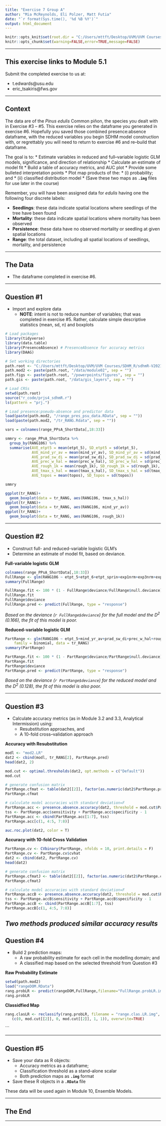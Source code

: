 ```yaml
---
title: "Exercise 7 Group A"
author: "Mia McReynolds, Eli Polzer, Matt Futia"
date: "`r format(Sys.time(), '%d %B %Y')`"
output: html_document
---
```


```r
knitr::opts_knit$set(root.dir = "C:/Users/mttft/Desktop/UVM/UVM Courses/SDHM_R/sdhmR-V2021.1EXP")
knitr::opts_chunk$set(warning=FALSE,error=TRUE,message=FALSE)
```

---

## This exercise links to Module 5.1

Submit the completed exercise to us at:

* t.edwards@usu.edu 
* eric_tsakiris@fws.gov  

---

## Context

The data are of the *Pinus edulis* Common piñon, the species you dealt with in Exercise #3 -- #5.  This exercise relies on the dataframe you generated in exercise #6.  Hopefully you saved those combined presence:absence dataframe, with the reduced variables you begin SDHM model construction with, or regrettably you will need to return to exercise #6 and re--build that dataframe.

The goal is to:
* Estimate variables in reduced and full--variable logistic GLM models, significance, and direction of relationship
* Calculate an estimate of model fit
* Build a table of accuracy metrics, and AUC plot
* Provide some bulleted interpretation points
* Plot map products of the:
  * (i) probability; and 
  * (ii) classified distribution model
  * (Save these two maps as **`.img`** files for use later in the course)


Remember, you will have been assigned data for *edulis* having one the following four discrete labels:

* **Seedlings**:  these data indicate spatial locations where seedlings of the tree have been found
* **Mortality**: these data indicate spatial locations where mortality has been observed
* **Persistence**: these data have no observed mortality or seedling at given spatial locations
* **Range**: the total dataset, including all spatial locations of seedlings, mortality, and persistence

---

## The Data

* The dataframe completed in exercise #6.

---

## Question #1

* Import and explore data
  * **NOTE**:  intent is not to reduce number of variables; that was completed in exercise #5.  Rather, calculate simple descriptive statistics (mean, sd, n) and boxplots


```r
# Load packages
library(tidyverse)
library(data.table)
library(PresenceAbsence) # PresenceAbsence for accuracy metrics
library(DAAG)

# Set working directories
path.root <- "C:/Users/mttft/Desktop/UVM/UVM Courses/SDHM_R/sdhmR-V2021.1EXP"
path.mod2 <- paste(path.root, "/data/module02", sep = "")
path.figs <- paste(path.root, "/powerpoints/figures", sep = "") 
path.gis <- paste(path.root, "/data/gis_layers", sep = "")

# Load CRSs
setwd(path.root)
source("r_code/prjs4_sdhmR.r")
ls(pattern = "prj.")

# Load presence:pseudo-absence and predictor data
load(paste(path.mod2, "/range_pres_psu_data.RData", sep = ""))
load(paste(path.mod2, "/tr_RANG.Rdata", sep = ""))
```

```r
vars = colnames(range_PPsA_ShortData[,18:33])

smmry <- range_PPsA_ShortData %>%
  group_by(RANG106) %>%
  summarise(AVE_etpt5 = mean(etpt_5), SD_etpt5 = sd(etpt_5),
            AVE_mind_yr_av = mean(mind_yr_av), SD_mind_yr_av = sd(mind_yr_av),
            AVE_prad_sw_di = mean(prad_sw_di), SD_prad_sw_di = sd(prad_sw_di),
            AVE_prec_w_hal = mean(prec_w_hal), SD_prec_w_hal = sd(prec_w_hal),
            AVE_rough_1k = mean(rough_1k), SD_rough_1k = sd(rough_1k),
            AVE_tmax_s_hal = mean(tmax_s_hal), SD_tmax_s_hal = sd(tmax_s_hal),
            AVE_topos = mean(topos), SD_topos = sd(topos))

smmry

ggplot(tr_RANG)+
  geom_boxplot(data = tr_RANG, aes(RANG106, tmax_s_hal))
ggplot(tr_RANG)+
  geom_boxplot(data = tr_RANG, aes(RANG106, mind_yr_av))
ggplot(tr_RANG)+
  geom_boxplot(data = tr_RANG, aes(RANG106, rough_1k))
```


---

## Question #2

* Construct full- and reduced-variable logistic GLM’s
* Determine an estimate of model fit, based on deviance.

**Full-variable logistic GLM**
```r
colnames(range_PPsA_ShortData[,18:33])
FullRange <- glm(RANG106 ~ etpt_5+etpt_6+etpt_sprin+exp1nrm+exp3nrm+exp5nrm+mind_yr_av+prad_sw_di+prec_w_hal+prec_winte+rough_1k+tave_s_hal+tave_sprin+tmax_s_hal+tmax_summe+topos, family = binomial, data = range_PPsA_ShortData)
summary(FullRange)

FullRange.fit <- 100 * (1 - FullRange$deviance/FullRange$null.deviance)
FullRange.fit
FullRange$deviance
FullRange.pred <- predict(FullRange, type = "response")
```
*Based on the deviance (`r FullRange$deviance`) for the full model and the D<sup>2</sup> (0.166), the fit of this model is poor.*

**Reduced-variable logistic GLM**
```r
PartRange <- glm(RANG106 ~ etpt_5+mind_yr_av+prad_sw_di+prec_w_hal+rough_1k+tmax_s_hal+topos, 
    family = binomial, data = tr_RANG)
summary(PartRange)

PartRange.fit <- 100 * (1 - PartRange$deviance/PartRange$null.deviance)
PartRange.fit
PartRange$deviance
PartRange.pred <- predict(PartRange, type = "response")
```
*Based on the deviance (`r PartRange$deviance`) for the reduced model and the D<sup>2</sup> (0.128), the fit of this model is also poor.*

---

## Question #3

* Calculate accuracy metrics (as in Module 3.2 and 3.3, Analytical Intermission) using:
  * Resubstitution approaches, and
  * A 10-fold cross--validation approach

**Accuracy with Resubstitution**
```r
modl <- "mod2.LR"
dat2 <- cbind(modl, tr_RANG[2], PartRange.pred)
head(dat2, 2)

mod.cut <- optimal.thresholds(dat2, opt.methods = c("Default"))
mod.cut

# generate confusion matrix
PartRange.cfmat <- table(dat2[[2]], factor(as.numeric(dat2$PartRange.pred >= mod.cut$PartRange.pred)))
PartRange.cfmat

# calculate model accuracies with standard deviation=F
PartRange.acc <- presence.absence.accuracy(dat2, threshold = mod.cut$PartRange.pred, st.dev = F)
tss <- PartRange.acc$sensitivity + PartRange.acc$specificity - 1
PartRange.acc <- cbind(PartRange.acc[1:7], tss)
PartRange.acc[c(1, 4:5, 7:8)]

auc.roc.plot(dat2, color = T)
```

**Accuracy with 10-fold Cross Validation**
```r
PartRange.cv <- CVbinary(PartRange, nfolds = 10, print.details = F)
PartRange.cv <- PartRange.cv$cvhat
dat2 <- cbind(dat2, PartRange.cv)
head(dat2)

# generate confusion matrix
PartRange.cfmatJ <- table(dat2[[2]], factor(as.numeric(dat2$PartRange.cv >= mod.cut$PartRange.pred)))
PartRange.cfmatJ

# calculate model accuracies with standard deviation=F
PartRange.accB <- presence.absence.accuracy(dat2, threshold = mod.cut$PartRange.pred, st.dev = F)
tss <- PartRange.accB$sensitivity + PartRange.accB$specificity - 1
PartRange.accB <- cbind(PartRange.accB[1:7], tss)
PartRange.accB[c(1, 4:5, 7:8)]
```
*Two methods produced similar accuracy results*
---

## Question #4

* Build 2 prediction maps:
  * A raw probability estimate for each cell in the modelling domain; and
  * A classified map based on the selected threshold from Question #3

**Raw Probability Estimate**
```r
setwd(path.mod2)
load("rangeDOM.RData") 
rang.probLR <- predict(rangeDOM,FullRange,filename="FullRange.probLR.img",type="response",fun=predict,index=2, overwrite=TRUE)
rang.probLR
```

**Classidfied Map**
```r
rang.clasLR <- reclassify(rang.probLR, filename = "range.clas.LR.img", 
   (c(0, mod.cut[[2]], 0, mod.cut[[2]], 1, 1)), overwrite=TRUE)

```

```

---

## Question #5

* Save your data as R objects:
  * Accuracy metrics as a dataframe;
  * Classification threshold as a stand--alone scalar
  * Both prediction maps as **`.img`** format
* Save these R objects in a **`.RData`** file

These data will be used again in Module 10, Ensemble Models.

---

## The End

---
